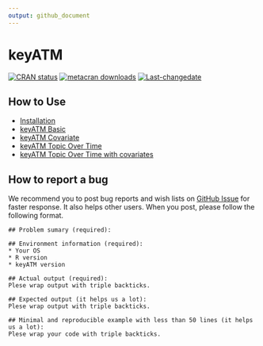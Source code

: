 ```yaml
---
output: github_document
---
```


# keyATM

<!-- badges: start -->
[![CRAN status](https://www.r-pkg.org/badges/version/keyATM)](https://CRAN.R-project.org/package=keyATM)
[![metacran downloads](https://cranlogs.r-pkg.org/badges/grand-total/keyATM)](https://cran.r-project.org/package=keyATM)
[![Last-changedate](https://img.shields.io/badge/last%20change-`r gsub('-', '--', Sys.Date())`-yellowgreen.svg)](/commits/master)
<!-- badges: end -->


## How to Use
* [Installation](articles/pkgdown_examples/Installation.html)
* [keyATM Basic](articles/pkgdown_examples/keyATM_basic.html)
* [keyATM Covariate](articles/pkgdown_examples/keyATM_cov.html)
* [keyATM Topic Over Time](articles/pkgdown_examples/keyATM_tot.html)
* [keyATM Topic Over Time with covariates](articles/pkgdown_examples/keyATM_totcov.html)

## How to report a bug
We recommend you to post bug reports and wish lists on [GitHub Issue](https://github.com/Shusei-E/keyATM/issues) for faster response. It also helps other users. When you post, please follow the following format. 

```
## Problem sumary (required):

## Environment information (required):
* Your OS
* R version
* keyATM version

## Actual output (required):
Plese wrap output with triple backticks.

## Expected output (it helps us a lot):
Plese wrap output with triple backticks.

## Minimal and reproducible example with less than 50 lines (it helps us a lot):
Plese wrap your code with triple backticks.

```


